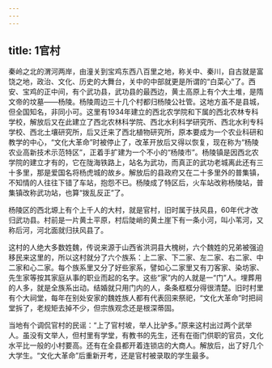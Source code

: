 ```yaml
---
---
---
```

title: 1官村
---




秦岭之北的渭河两岸，由潼关到宝鸡东西八百里之地，称关中、秦川，自古就是富饶之地，政治、文化、历史的大舞台，关中的中部就更是所谓的“白菜心”了。西安、宝鸡的正中间，有个武功县，武功县的最西边，黄土高原上有个大土堆，是隋文帝的坟墓——杨陵。杨陵周边三十几个村都归杨陵公社管。这地方虽不是县城，但全国知名，非同小可。这里有1934年建立的西北农学院和下属的西北农林专科学校，解放后又在此建立了西北农林科学院、西北水利科学研究所、西北水利专科学校、西北土壤研究所，后又迁来了西北植物研究所，原本要成为一个农业科研和教学的中心，“文化大革命”时被停止了，改革开放后又得以恢复，现在称为“杨陵农业高新技术示范特区”，正着手扩建为一个不小的“杨陵市”。杨陵镇是因西北农学院的建立才有的，它在陇海铁路上，站名为武功，而真正的武功老城离此还有三十多里，那是爱国名将杨虎城的故乡。解放后的县政府又在二十多里外的普集镇，不知情的人往往下错了车站，抱怨不已。杨陵成了特区后，火车站改称杨陵站，普集镇改称武功站，也算“拨乱反正”了。

杨陵区的西北塬上有个上千人的大村，就是官村，旧时属于扶风县，60年代才改归武功县。村前是一片黄土平原，村后陡峭的黄土崖下有一条小河，叫小苇河，又称后河，河北面就归扶风县了。

这村的人绝大多数姓魏，传说来源于山西省洪洞县大槐树，六个魏姓的兄弟被强迫移民来这里的，所以这村就分了六个族系：上二家、下二家、左二家、右二家、中二家和心二家。每个族系里又分了好些家系，譬如心二家里又有刀客家、染坊家、先生家等按其家庭从事的职业而起的名字。这些“家”内的人就是一“门”人。埋葬用的人多，就是全族系出动。结婚就只用门内的人，条条框框分得很清楚。旧时村里有个大祠堂，每年在别处安家的魏姓族人都有代表回来祭祀，“文化大革命”时把祠堂拆了，老规矩去掉不少，但宗族观念还是根深蒂固。

当地有个调侃官村的民谣：“上了官村坡，举人比驴多。”原来这村出过两个武举人。虽没有文举人，但村里有学堂，有教书的先生，还有在衙门供职的官员，文化水平比一般的小村要高。还有在全县都开着连锁店的大商人。解放后，出了好几个大学生。“文化大革命”后重新开考，还是官村被录取的学生最多。